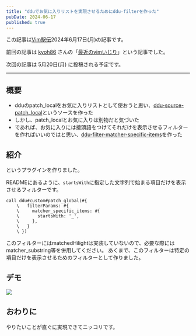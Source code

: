```yaml
---
title: "dduでお気に入りリストを実現させるためにddu-filterを作った"
pubDate: 2024-06-17
published: true
---
```


この記事は[Vim駅伝](https://vim-jp.org/ekiden/)2024年6月17日(月)の記事です。

前回の記事は [kyoh86](https://github.com/kyoh86) さんの「[最近のvimいじり](https://zenn.dev/vim_jp/articles/31e88eec330508)」という記事でした。

次回の記事は 5月20日(月) に投稿される予定です。

---


## 概要
- dduのpatch_localをお気に入りリストとして使おうと思い、[ddu-source-patch_local](https://github.com/staticWagomU/ddu-source-patch_local)というソースを作った
- しかし、patch_localとお気に入りは別物だと気づいた
- であれば、お気に入りには接頭語をつけてそれだけを表示させるフィルターを作ればいいのではと思い、[ddu-filter-matcher-specific-items](https://github.com/staticWagomU/ddu-filter-matcher-specific-items)を作った

## 紹介

<OG url="https://github.com/staticWagomU/ddu-filter-matcher-specific-items" />

というプラグインを作りました。

READMEにあるように、`startsWith`に指定した文字列で始まる項目だけを表示させるフィルターです。
```vim
call ddu#custom#patch_global(#{
    \   filterParams: #{
    \     matcher_specific_items: #{
    \       startsWith: '_',
    \     },
    \   }
    \ })
```

このフィルターにはmatchedHilightは実装していないので、必要な際にはmatcher_substring等を併用してください。
あくまで、このフィルターは特定の項目だけを表示させるためのフィルターとして作りました。

## デモ
![](/images/blog/2024-06-17-vim-ekiden/Animation.gif)



## おわりに

やりたいことが直ぐに実現できてニッコリです。

